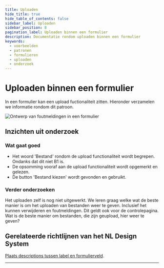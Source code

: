 ```yaml
---
title: Uploaden
hide_title: true
hide_table_of_contents: false
sidebar_label: Uploaden
sidebar_position: 8
pagination_label: Uploaden binnen een formulier
description: Documentatie rondom uploaden binnen een formulier
keywords:
  - voorbeelden
  - patronen
  - formulieren
  - uploaden
  - onderzoek
---
```



# Uploaden binnen een formulier

In een formulier kan een upload fuctionaliteit zitten. Hieronder verzamelen we informatie rondom dit patroon.

![Ontwerp van foutmeldingen in een formulier](https://raw.githubusercontent.com/nl-design-system/documentatie/assets/voorbeeld_formulier_uploaden.png)

## Inzichten uit onderzoek

### Wat gaat goed

- Het woord 'Bestand' rondom de upload functionaliteit wordt begrepen. Ondanks dat dit niet B1 is.
- De opsomming vooraf aan de upload functionaliteit wordt opgemerkt en gelezen.
- De button 'Bestand kiezen' wordt gevonden en gebruikt.

### Verder onderzoeken

Het uploaden zelf is nog niet uitgewerkt. We leren graag welke wat de beste manier is om het uploaden van bestanden weer te geven. Inclusief het kunnen verwijderen en foutmeldingen. Dit geldt ook voor de controlepagina. Wat is de beste manier om bestanden, die zijn geupload, hier weer te geven?

<VideoPlayer videoId="zMW6qFN_Gow" />

## Gerelateerde richtlijnen van het NL Design System

[Plaats descriptions tussen label en formulierveld](/richtlijnen/formulieren/descriptions#plaats-descriptions-tussen-label-en-formulierveld).

<ResearchInfo />

---

<PatternFooterInfo />
